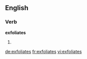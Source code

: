 ==English==

===Verb===
'''exfoliates'''

# {{third-person singular of|exfoliate}}

[[de:exfoliates]]
[[fr:exfoliates]]
[[vi:exfoliates]]